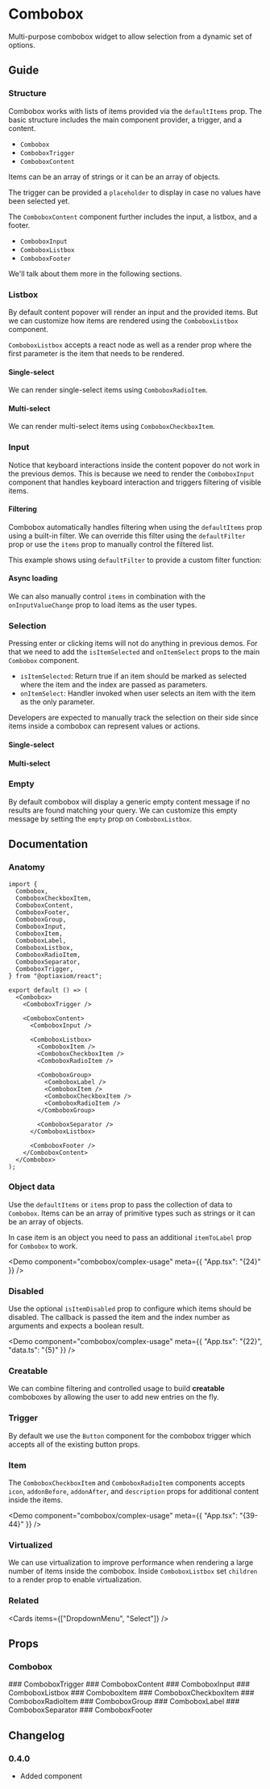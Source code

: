 
# Combobox

Multi-purpose combobox widget to allow selection from a dynamic set of options.

<Demo component="combobox/usage" />

## Guide

### Structure

Combobox works with lists of items provided via the `defaultItems` prop. The basic structure includes the main component provider, a trigger, and a content.

- `Combobox`
- `ComboboxTrigger`
- `ComboboxContent`

Items can be an array of strings or it can be an array of objects.

The trigger can be provided a `placeholder` to display in case no values have been selected yet.

<Demo component="combobox/overview/usage" />

The `ComboboxContent` component further includes the input, a listbox, and a footer.

- `ComboboxInput`
- `ComboboxListbox`
- `ComboboxFooter`

We'll talk about them more in the following sections.

### Listbox

By default content popover will render an input and the provided items. But we can customize how items are rendered using the `ComboboxListbox` component.

`ComboboxListbox` accepts a react node as well as a render prop where the first parameter is the item that needs to be rendered.

<Demo component="combobox/overview/content-usage" meta="{15}" />

#### Single-select

We can render single-select items using `ComboboxRadioItem`.

<Demo component="combobox/overview/content-radio-usage" meta="{19}" />

#### Multi-select

We can render multi-select items using `ComboboxCheckboxItem`.

<Demo component="combobox/overview/content-checkbox-usage" meta="{19-21}" />

### Input

Notice that keyboard interactions inside the content popover do not work in the previous demos. This is because we need to render the `ComboboxInput` component that handles keyboard interaction and triggers filtering of visible items.

<Demo component="combobox/overview/input-usage" meta="{16}" />

#### Filtering

Combobox automatically handles filtering when using the `defaultItems` prop using a built-in filter. We can override this filter using the `defaultFilter` prop or use the `items` prop to manually control the filtered list.

This example shows using `defaultFilter` to provide a custom filter function:

<Demo component="combobox/overview/input-filter-usage" meta="{14-16}" />

#### Async loading

We can also manually control `items` in combination with the `onInputValueChange` prop to load items as the user types.

<Demo component="combobox/overview/input-controlled-usage" meta="{26-27}" />

### Selection

Pressing enter or clicking items will not do anything in previous demos. For that we need to add the `isItemSelected` and `onItemSelect` props to the main `Combobox` component.

- `isItemSelected`: Return true if an item should be marked as selected where the item and the index are passed as parameters.
- `onItemSelect`: Handler invoked when user selects an item with the item as the only parameter.

Developers are expected to manually track the selection on their side since items inside a combobox can represent values or actions.

#### Single-select

<Demo component="combobox/overview/value-radio-usage" meta="{13,18-21}" />

#### Multi-select

<Demo component="combobox/overview/value-checkbox-usage" meta="{16,21-28}" />

### Empty

By default combobox will display a generic empty content message if no results are found matching your query. We can customize this empty message by setting the `empty` prop on `ComboboxListbox`.

<Demo component="combobox/overview/empty-usage" meta="{41-43}" />

## Documentation

### Anatomy

```tsx
import {
  Combobox,
  ComboboxCheckboxItem,
  ComboboxContent,
  ComboboxFooter,
  ComboboxGroup,
  ComboboxInput,
  ComboboxItem,
  ComboboxLabel,
  ComboboxListbox,
  ComboboxRadioItem,
  ComboboxSeparator,
  ComboboxTrigger,
} from "@optiaxiom/react";

export default () => (
  <Combobox>
    <ComboboxTrigger />

    <ComboboxContent>
      <ComboboxInput />

      <ComboboxListbox>
        <ComboboxItem />
        <ComboboxCheckboxItem />
        <ComboboxRadioItem />

        <ComboboxGroup>
          <ComboboxLabel />
          <ComboboxItem />
          <ComboboxCheckboxItem />
          <ComboboxRadioItem />
        </ComboboxGroup>

        <ComboboxSeparator />
      </ComboboxListbox>

      <ComboboxFooter />
    </ComboboxContent>
  </Combobox>
);
```

### Object data

Use the `defaultItems` or `items` prop to pass the collection of data to `Combobox`. Items can be an array of primitive types such as strings or it can be an array of objects.

In case item is an object you need to pass an additional `itemToLabel` prop for `Combobox` to work.

<Demo component="combobox/complex-usage" meta={{ "App.tsx": "{24}" }} />

### Disabled

Use the optional `isItemDisabled` prop to configure which items should be disabled. The callback is passed the item and the index number as arguments and expects a boolean result.

<Demo
  component="combobox/complex-usage"
  meta={{ "App.tsx": "{22}", "data.ts": "{5}" }}
/>

### Creatable

We can combine filtering and controlled usage to build **creatable** comboboxes by allowing the user to add new entries on the fly.

<Demo component="combobox/creatable-usage" />

### Trigger

By default we use the `Button` component for the combobox trigger which accepts all of the existing button props.

### Item

The `ComboboxCheckboxItem` and `ComboboxRadioItem` components accepts `icon`, `addonBefore`, `addonAfter`, and `description` props for additional content inside the items.

<Demo component="combobox/complex-usage" meta={{ "App.tsx": "{39-44}" }} />

### Virtualized

We can use virtualization to improve performance when rendering a large number of items inside the combobox. Inside `ComboboxListbox` set `children` to a render prop to enable virtualization.

<Demo component="combobox/virtualized-usage" meta="{36-38}" />

### Related

<Cards items={["DropdownMenu", "Select"]} />

## Props

### Combobox

<PropsTable component="Combobox" />
### ComboboxTrigger
<PropsTable component="ComboboxTrigger" />
### ComboboxContent
<PropsTable component="ComboboxContent" />
### ComboboxInput
<PropsTable component="ComboboxInput" />
### ComboboxListbox
<PropsTable component="ComboboxListbox" />
### ComboboxItem
<PropsTable component="ComboboxItem" />
### ComboboxCheckboxItem
<PropsTable component="ComboboxCheckboxItem" />
### ComboboxRadioItem
<PropsTable component="ComboboxRadioItem" />
### ComboboxGroup
<PropsTable component="ComboboxGroup" />
### ComboboxLabel
<PropsTable component="ComboboxLabel" />
### ComboboxSeparator
<PropsTable component="ComboboxSeparator" />
### ComboboxFooter
<PropsTable component="ComboboxFooter" />

## Changelog

### 0.4.0

- Added component
